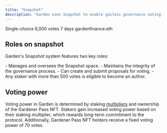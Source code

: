 ```yaml
---
title: "Snapshot"
description: "Garden uses Snapshot to enable gasless governance voting"
---
```


<CardGroup cols={2}>
  <Card title="Vote type" icon="check">
    Single-choice
  </Card>
  <Card title="Quorum required" icon="users">
    6,000 votes
  </Card>
  <Card title="Vote period" icon="clock">
    7 days
  </Card>
  <Card title="Snapshot" icon="globe" href="https://snapshot.box/#/s:gardenfinance.eth">
    gardenfinance.eth
  </Card>
</CardGroup>

## Roles on snapshot

Garden's Snapshot system features two key roles:

<AccordionGroup>
  <Accordion title="Super admin">
    - Manages and oversees the Snapshot space.
    - Maintains the integrity of the governance process.
  </Accordion>
  
  <Accordion title="Author">
    - Can create and submit proposals for voting.
    - Any staker with more than 500 votes is eligible to become an author.
  </Accordion>
</AccordionGroup>

## Voting power

Voting power in Garden is determined by staking [multipliers](/home/fundamentals/core-concepts/stakers) and ownership of the Gardener Pass NFT. Stakers gain increased voting power based on their staking multiplier, which rewards long-term commitment to the protocol. Additionally, Gardener Pass NFT holders receive a fixed voting power of 70 votes.

